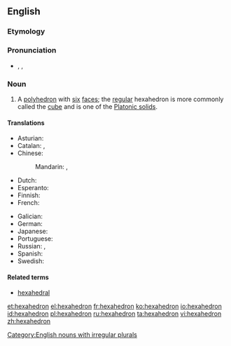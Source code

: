 ==English==
{{wikipedia}}

===Etymology===
{{confix|hexa|hedron}}

===Pronunciation===
* {{enPR|hĕksəhē'drən}}, {{IPA|/hɛksəˈhiːdrən/}}, {{X-SAMPA|/hEks.@."hi.dr@n/}}

===Noun===
{{en-noun|pl2=hexahedra}}

# {{geometry}} A [[polyhedron]] with [[six]] [[face]]s; the [[regular]] hexahedron is more commonly called the [[cube]] and is one of the [[Platonic solid]]s.

====Translations====
<!--Note: add translations for "hexahedron" here, not for "cube"-->
{{trans-top|polyhedron with six faces}}
* Asturian: {{t|ast|hexaedru|m}}
* Catalan: {{t|ca|hexaedre|m}}, {{t|ca|hexàedre|m}}
* Chinese:
*: Mandarin: {{t|zh|六面體|sc=Hani}}, {{t|zh|六面体|tr=liùmiàntǐ|sc=Hani}}
* Dutch: {{t|nl|hexaëder}}
* Esperanto: {{t|eo|sesedro|xs=Esperanto}}
* Finnish: {{t-|fi|heksaedri}}
* French: {{t+|fr|hexaèdre|m}}
{{trans-mid}}
* Galician: {{t|gl|hexaedro|m}}
* German: {{t+|de|Hexaeder|n}}
* Japanese: {{t|ja|六面体|tr=ろくめんたい, rokumentai|sc=Jpan}}
* Portuguese: {{t+|pt|hexaedro|m}}
* Russian: {{t|ru|гексаэдр|m|tr=geksáedr|sc=Cyrl}}, {{t|ru|шестигранник|m|tr=šestigránnik|sc=Cyrl}}
* Spanish: {{t|es|hexaedro|m}}
* Swedish: {{t+|sv|hexaeder|c}}
{{trans-bottom}}

====Related terms====
* [[hexahedral]]

[[Category:English nouns with irregular plurals]]

[[et:hexahedron]]
[[el:hexahedron]]
[[fr:hexahedron]]
[[ko:hexahedron]]
[[io:hexahedron]]
[[id:hexahedron]]
[[pl:hexahedron]]
[[ru:hexahedron]]
[[ta:hexahedron]]
[[vi:hexahedron]]
[[zh:hexahedron]]